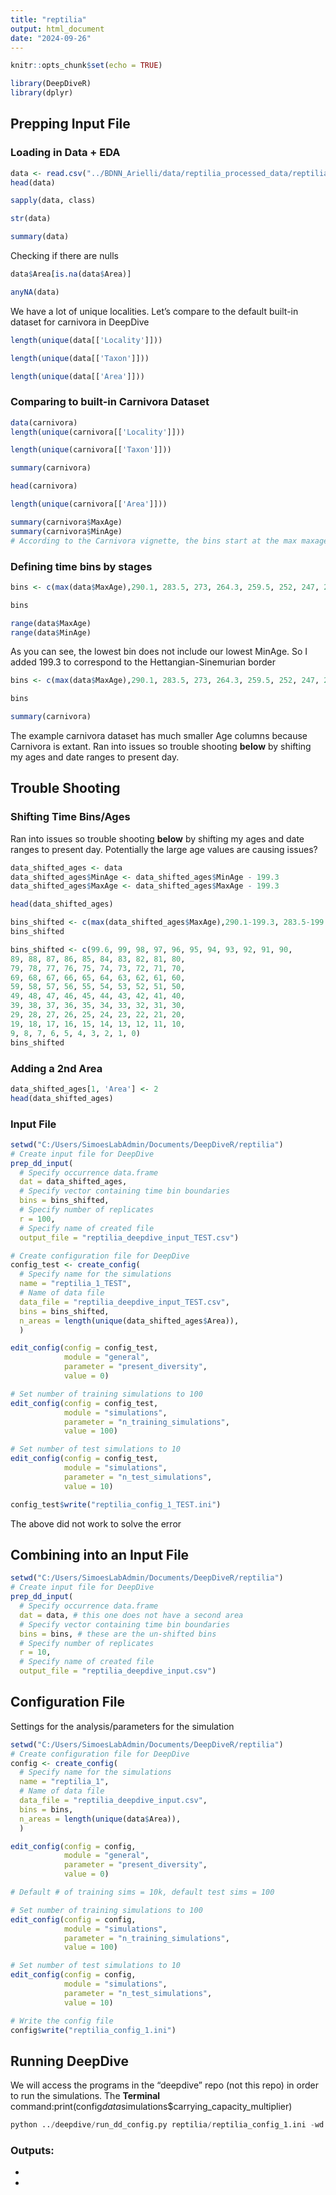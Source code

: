 ```yaml
---
title: "reptilia"
output: html_document
date: "2024-09-26"
---
```


```r
knitr::opts_chunk$set(echo = TRUE)
```

```r
library(DeepDiveR)
library(dplyr)
```

## Prepping Input File

### Loading in Data + EDA

```r
data <- read.csv("../BDNN_Arielli/data/reptilia_processed_data/reptilia_deepdive_final.csv", header = TRUE, sep = ",")
head(data)
```

```r
sapply(data, class)
```

```r
str(data)
```

```r
summary(data)
```

Checking if there are nulls

```r
data$Area[is.na(data$Area)]
```

```r
anyNA(data)
```

We have a lot of unique localities. Let's compare to the default built-in dataset for carnivora in DeepDive

```r
length(unique(data[['Locality']]))
```

``` r
length(unique(data[['Taxon']]))
```

```r
length(unique(data[['Area']]))
```
### **Comparing to built-in Carnivora Dataset**

```r
data(carnivora)
length(unique(carnivora[['Locality']]))
```
```r
length(unique(carnivora[['Taxon']]))
```

```r
summary(carnivora)
```

```r
head(carnivora)
```

```r
length(unique(carnivora[['Area']]))
```
```r
summary(carnivora$MaxAge)
summary(carnivora$MinAge)
# According to the Carnivora vignette, the bins start at the max maxage age, and go down to the min minage, so my bins vector should do the same
```

### Defining time bins by stages

```r
bins <- c(max(data$MaxAge),290.1, 283.5, 273, 264.3, 259.5, 252, 247, 242, 237, 227, 217)

bins
```

```r
range(data$MaxAge)
range(data$MinAge)

```

As you can see, the lowest bin does not include our lowest MinAge. So I added 199.3 to correspond to the Hettangian-Sinemurian border

```r
bins <- c(max(data$MaxAge),290.1, 283.5, 273, 264.3, 259.5, 252, 247, 242, 237, 227, 217, 199.3)

bins
```

```r
summary(carnivora)
```

The example carnivora dataset has much smaller Age columns because Carnivora is extant. Ran into issues so trouble shooting **below** by shifting my ages and date ranges to present day.

## Trouble Shooting

### Shifting Time Bins/Ages

Ran into issues so trouble shooting **below** by shifting my ages and date ranges to present day. Potentially the large age values are causing issues?

```r
data_shifted_ages <- data
data_shifted_ages$MinAge <- data_shifted_ages$MinAge - 199.3
data_shifted_ages$MaxAge <- data_shifted_ages$MaxAge - 199.3

head(data_shifted_ages)

```

```r
bins_shifted <- c(max(data_shifted_ages$MaxAge),290.1-199.3, 283.5-199.3, 273-199.3, 264.3-199.3, 259.5-199.3, 252-199.3, 247-199.3, 242-199.3, 237-199.3, 227-199.3, 217-199.3, 0)
bins_shifted
```

```r
bins_shifted <- c(99.6, 99, 98, 97, 96, 95, 94, 93, 92, 91, 90,
89, 88, 87, 86, 85, 84, 83, 82, 81, 80,
79, 78, 77, 76, 75, 74, 73, 72, 71, 70,
69, 68, 67, 66, 65, 64, 63, 62, 61, 60,
59, 58, 57, 56, 55, 54, 53, 52, 51, 50,
49, 48, 47, 46, 45, 44, 43, 42, 41, 40,
39, 38, 37, 36, 35, 34, 33, 32, 31, 30,
29, 28, 27, 26, 25, 24, 23, 22, 21, 20,
19, 18, 17, 16, 15, 14, 13, 12, 11, 10,
9, 8, 7, 6, 5, 4, 3, 2, 1, 0)
bins_shifted
```

### Adding a 2nd Area

```r
data_shifted_ages[1, 'Area'] <- 2 
head(data_shifted_ages)
```

### Input File

```r
setwd("C:/Users/SimoesLabAdmin/Documents/DeepDiveR/reptilia")
# Create input file for DeepDive
prep_dd_input(
  # Specify occurrence data.frame
  dat = data_shifted_ages,
  # Specify vector containing time bin boundaries
  bins = bins_shifted,
  # Specify number of replicates
  r = 100,
  # Specify name of created file
  output_file = "reptilia_deepdive_input_TEST.csv")
```

```r
# Create configuration file for DeepDive
config_test <- create_config(
  # Specify name for the simulations
  name = "reptilia_1_TEST",
  # Name of data file
  data_file = "reptilia_deepdive_input_TEST.csv",
  bins = bins_shifted,
  n_areas = length(unique(data_shifted_ages$Area)),
  )
```

```r
edit_config(config = config_test,
            module = "general",
            parameter = "present_diversity", 
            value = 0)
```

```r
# Set number of training simulations to 100
edit_config(config = config_test,
            module = "simulations",
            parameter = "n_training_simulations", 
            value = 100)

# Set number of test simulations to 10
edit_config(config = config_test,
            module = "simulations",
            parameter = "n_test_simulations", 
            value = 10)

```

```r
config_test$write("reptilia_config_1_TEST.ini")

```

The above did not work to solve the error

## Combining into an Input File

```r
setwd("C:/Users/SimoesLabAdmin/Documents/DeepDiveR/reptilia")
# Create input file for DeepDive
prep_dd_input(
  # Specify occurrence data.frame
  dat = data, # this one does not have a second area
  # Specify vector containing time bin boundaries
  bins = bins, # these are the un-shifted bins
  # Specify number of replicates
  r = 10,
  # Specify name of created file
  output_file = "reptilia_deepdive_input.csv")

```

## Configuration File

Settings for the analysis/parameters for the simulation

```r
setwd("C:/Users/SimoesLabAdmin/Documents/DeepDiveR/reptilia")
# Create configuration file for DeepDive
config <- create_config(
  # Specify name for the simulations
  name = "reptilia_1",
  # Name of data file
  data_file = "reptilia_deepdive_input.csv",
  bins = bins,
  n_areas = length(unique(data$Area)),
  )
```

```r
edit_config(config = config,
            module = "general",
            parameter = "present_diversity", 
            value = 0)

# Default # of training sims = 10k, default test sims = 100

```

```r
# Set number of training simulations to 100
edit_config(config = config,
            module = "simulations",
            parameter = "n_training_simulations", 
            value = 100)

# Set number of test simulations to 10
edit_config(config = config,
            module = "simulations",
            parameter = "n_test_simulations", 
            value = 10)
```

```r
# Write the config file
config$write("reptilia_config_1.ini")
```

## Running DeepDive

We will access the programs in the "deepdive" repo (not this repo) in order to run the simulations. The **Terminal** command:print(config$data$simulations\$carrying_capacity_multiplier)

```python
python ../deepdive/run_dd_config.py reptilia/reptilia_config_1.ini -wd reptilia/
```

### Outputs:

-   

-   
